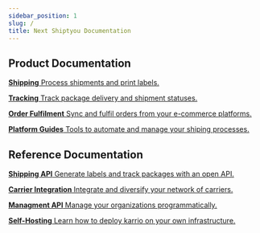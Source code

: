 ```yaml
---
sidebar_position: 1
slug: /
title: Next Shiptyou Documentation
---
```



## Product Documentation

<CardGrid>

[**Shipping** Process shipments and print labels.](/product/shipments)

[**Tracking** Track package delivery and shipment statuses.](/product/trackers)

[**Order Fulfilment** Sync and fulfil orders from your e-commerce platforms.](/product/orders)

[**Platform Guides** Tools to automate and manage your shiping processes.](/product)

</CardGrid>

## Reference Documentation

<CardGrid>

[**Shipping API** Generate labels and track packages with an open API.](/reference)

[**Carrier Integration** Integrate and diversify your network of carriers.](/carriers)

[**Managment API** Manage your organizations programmatically.](/management)

[**Self-Hosting** Learn how to deploy karrio on your own infrastructure.](/guides/self-hosting)

</CardGrid>
